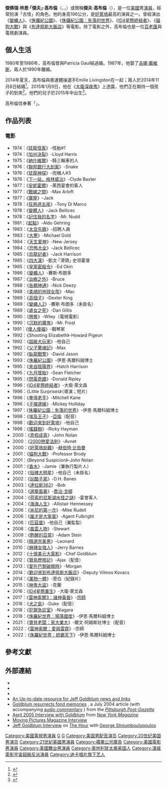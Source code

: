 {{noteTA
|G1=Movie
|G2=Show
|1=zh-cn:高布伦; zh-tw:高布倫; zh-hk:高拔林;
|2=zh-cn:杰夫; zh-tw:傑夫; zh-hk:謝夫;
}}
{{藝人
| type          = 男演员
| name          = 傑夫·高布倫
| image         = Jeff Goldblum Deauville 2017.jpg
| caption       = 高布倫於2017年
| birthname     = Jeffrey Lynn Goldblum
| birthdate     = {{birth date and age|1952|10|22}}
| location      = {{USA}}[[賓夕法尼亞州|賓夕法尼亞州]][[西宅基_(賓夕法尼亞州)|西宅基]]
| othername     = 
| occupation    = 演員
| yearsactive   = 1974年至今
| spouse        = {{unbulleted list|{{marriage|Patricia Gaul|1980|1986}}|{{marriage|[[吉娜·戴维斯|吉娜·戴维斯]]|1987|1990}}|{{marriage|Emilie Livingston<ref>{{cite news |last=Yahr |first=Emily |title=Jeff Goldblum married a contortionist half his age |work=[[The_Washington_Post|The Washington Post]] |date=11 November 2014 |url=http://www.washingtonpost.com/blogs/style-blog/wp/2014/11/11/jeff-goldblum-marries-emilie-livingston-a-contortionist-half-his-age/ |accessdate=2016-06-22 |archive-date=2015-07-13 |archive-url=https://web.archive.org/web/20150713060832/http://www.washingtonpost.com/blogs/style-blog/wp/2014/11/11/jeff-goldblum-marries-emilie-livingston-a-contortionist-half-his-age/ |dead-url=no }}</ref>|2014|}}}}
| children      = 2
| awards        = '''[[土星獎最佳電影男主角|土星獎]]最佳男主角'''<br>1986年《[[變蠅人|變蠅人]]》
}}
'''傑佛瑞·林恩·「傑夫」·高布倫'''（{{lang-en|Jeffrey Lynn "Jeff" Goldblum}}，{{IPAc-en|ˈ|ɡ|oʊ|l|d|b|l|uː|m}}，{{bd|1952年|10月22日}}）或簡稱'''傑夫·高布倫'''（{{lang|en|Jeff Goldblum}}），是一位[[美國|美國]]男[[演員|演員]]，經常扮演「古怪」的角色。他的身高196公分，是[[好萊塢|好萊塢]]最高的演員之一。曾經演出《[[變蠅人|變蠅人]]》、《[[侏儸紀公園|侏儸紀公園]]》、《[[侏儸紀公園：失落的世界|侏儸紀公園：失落的世界]]》、《[[ID4星際終結者|ID4星際終結者]]》、《[[貓狗大戰|貓狗大戰]]》與《[[布達佩斯大飯店|布達佩斯大飯店]]》等電影。除了電影之外，高布倫也是一位[[百老匯|百老匯]]與電視劇演員。

==個人生活==
1980年至1986年，高布倫曾與Patricia Gaul結過婚。1987年，他娶了[[吉娜·戴維斯|吉娜·戴維斯]]，兩人於1990年離婚。

2014年夏天，高布倫與奧運體操選手Emilie Livingston在一起；兩人於2014年11月8日結婚<ref>{{cite web |publisher=New York Times |title=Playing Piano, and Blaming Woody Allen: Jeff Goldblum's Orchestra debuts at the Carlyle |author=Dave Itzkoff |date=September 12, 2014 |url=http://www.nytimes.com/2014/09/13/arts/music/jeff-goldblums-orchestra-debuts-at-cafe-carlyle.html?_r=0 |deadurl=no |accessdate=September 12, 2014 |archive-date=2020-09-29 |archive-url=https://web.archive.org/web/20200929142729/https://www.nytimes.com/2014/09/13/arts/music/jeff-goldblums-orchestra-debuts-at-cafe-carlyle.html?_r=0 }}</ref>。2015年1月9日，他在《[[大衛深夜秀|大衛深夜秀]]》上透露，他們正在期待一個孩子的到來<ref>{{Cite episode |title=Interview |episodelink= |url=https://www.youtube.com/watch?v=_Gn1T68BAhY |accessdate=January 9, 2015 |series=[[Late_Night_with_David_Letterman|Late Night with David Letterman]] |serieslink= |first= |last= |network=[[CBS|CBS]] |station=[[WFRV-TV|WFRV-TV]] |city=[[Green_Bay,_Wisconsin|Green Bay, Wisconsin]] |date=January 9, 2015 |minutes= |time= |archive-date=2021-01-12 |archive-url=https://web.archive.org/web/20210112134311/https://www.youtube.com/watch?v=_Gn1T68BAhY }}</ref>。他們的兒子於2015年中出生<ref>{{cite news|last1=Chestang|first1=Raphael|title=Jeff Goldblum Welcomes Baby Boy: See the First Family Photo!|url=http://www.etonline.com/news/167530_jeff_goldblum_welcomes_baby_boy_see_the_first_family_photo/|accessdate=July 8, 2015|publisher=''[[Entertainment_Tonight|Entertainment Tonight]]''|date=July 7, 2015|archive-date=2020-10-31|archive-url=https://web.archive.org/web/20201031082442/https://www.etonline.com/news/167530_jeff_goldblum_welcomes_baby_boy_see_the_first_family_photo|dead-url=no}}</ref>。

高布倫信奉著「{{which|{{link-en|東方宗教|Eastern religions}}}}」{{cn}}。

== 作品列表 ==
=== 電影 ===
{{div col|2}}
*1974：《[[猛龍怪客|猛龍怪客]]》-怪胎#1
*1974：《[[加州決裂|加州決裂]]》-Lloyd Harris
*1975：《[[納什維爾_(電影)|納什維爾]]》-騎三輪車的人
*1976：《[[聯邦銀行大刦案|聯邦銀行大刦案]]》-Snake
*1976：《[[猛龍神探|猛龍神探]]》-兜帽人#3
*1976：《[[下一站，格林威治|下一站，格林威治]]》-Clyde Baxter
*1977：《[[安妮霍爾|安妮霍爾]]》-萊西宴會的客人
*1977：《[[戰線之間|戰線之間]]》-Max Arloft
*1977：《[[魔屋|魔屋]]》-Jack
*1978：《[[狂熱週五夜|狂熱週五夜]]》-Tony Di Marco
*1978：《[[變體人|變體人]]》-Jack Bellicec
*1978：《[[記住我的名字|記住我的名字]]》-Mr. Nudd
*1981：《[[起點_(1981年電影)|起點]]》-Aldo Gehring
*1983：《[[太空先鋒_(電影)|太空先鋒]]》-招聘人員
*1983：《[[大寒_(電影)|大寒]]》-Michael Gold
*1984：《[[天生愛神|天生愛神]]》-New Jersey
*1984：《[[恐怖大全_(電影)|恐怖大全]]》-Jack Bellicec
*1985：《[[烏龍記者_(電影)|烏龍記者]]》-Jack Harrison
*1985：《[[四大漢|四大漢]]》-凱文·「滑頭」·史坦霍普
*1985：《[[皇家密殺令|皇家密殺令]]》-Ed Okin
*1986：《[[變蠅人|變蠅人]]》-賽斯·布朗多
*1987：《[[治療之外|治療之外]]》-Bruce
*1988：《[[各顯神通|各顯神通]]》-Nick Deezy
*1988：《[[柔順的地球女孩|柔順的地球女孩]]》-Mac
*1989：《[[高個子_(電影)|高個子]]》-Dexter King
*1989：《[[變蠅人2|變蠅人2]]》-賽斯·布朗多（未掛名）
*1989：《[[處女之死|處女之死]]》-Dan Gillis
*1990：《[[圈套_(1990年電影)|圈套]]》-Wiley（電視電影）
*1990：《[[沉默的魔鬼|沉默的魔鬼]]》-Mr. Frost
*1991：《[[傻人傻福|傻人傻福]]》-鋼琴家
*1992：《Shooting Elizabeth》-Howard Pigeon
*1992：《[[超級大玩家|超級大玩家]]》-他自己
*1992：《[[父子驚魂記|父子驚魂記]]》-Max
*1992：《[[臥龍戰警|臥龍戰警]]》-David Jason
*1993：《[[侏羅紀公園|侏羅紀公園]]》-伊恩·馬爾科姆博士
*1995：《[[來自陰陽界|來自陰陽界]]》-Hatch Harrison
*1995：《[[九月懷胎|九月懷胎]]》-Sean Fletcher
*1995：《[[閃電奇蹟|閃電奇蹟]]》-Donald Ripley
*1996：《[[ID4星際終結者|ID4星際終結者]]》-大衛·萊文森
*1996：《Little Surprises》（導演；短片）
*1996：《[[拳壇老手|拳壇老手]]》-Mitchell Kane
*1996：《[[子彈邊緣|子彈邊緣]]》-Mickey Holliday
*1997：《[[侏羅紀公園：失落的世界|侏羅紀公園：失落的世界]]》-伊恩·馬爾科姆博士
*1998：《[[埃及王子|埃及王子]]》-[[亞倫|亞倫]]（配音）
*1998：《[[歡迎來到好萊塢|歡迎來到好萊塢]]》-他自己
*1998：《[[搖錢樹_(電影)|搖錢樹]]》-Ricky Hayman
*2000：《[[弄假成真_(2000年電影)|弄假成真]]》-John Nolan
*2000：《[[2000戀愛法則|2000戀愛法則]]》-Avnet
*2000：《[[好萊塢劫難|好萊塢劫難]]》-[[赫伯特·比伯曼|赫伯特·比伯曼]]
*2001：《[[貓狗大戰|貓狗大戰]]》-Professor Brody
*2001：《Beyond Suspicion》-John Nolan
*2001：《[[香水_(2001年電影)|香水]]》-Jamie（兼執行製片人）
*2002：《[[俗辣大明星|俗辣大明星]]》-他自己（未掛名）
*2002：《[[玩酷子弟|玩酷子弟]]》-D.H. Banes
*2003：《[[達拉斯362|達拉斯362]]》-Bob
*2003：《[[選舉風暴|選舉風暴]]》-[[喬治·戈頓|喬治·戈頓]]
*2004：《[[荷索的尼斯湖水怪之謎|荷索的尼斯湖水怪之謎]]》-宴會客人
*2004：《[[海海人生_(電影)|海海人生]]》-Allistair Hennessey
*2006：《[[米尼的第一次|米尼的第一次]]》-Mike Rudell
*2006：《[[誰才是大笨蛋|誰才是大笨蛋]]》-Agent Fulbright
*2006：《[[匹茲堡_(2006年電影)|匹茲堡]]》-他自己（兼監製）
*2006：《[[風雲人物_(電影)|風雲人物]]》-Stewart
*2009：《[[甦醒的亞當|甦醒的亞當]]》-Adam Stein
*2010：《[[精選完美男|精選完美男]]》-Leonard
*2010：《[[麻辣女強人|麻辣女強人]]》-Jerry Barnes
*2012：《[[十億美元大電影|十億美元大電影]]》-Chef Goldblum
*2012：《[[贊鳥歷險記|贊鳥歷險記]]》-Ajax（配音）
*2013：《[[愛在巴黎破曉時|愛在巴黎破曉時]]》-Morgan
*2014：《[[歡迎來到布達佩斯大飯店|歡迎來到布達佩斯大飯店]]》-Deputy Vilmos Kovacs
*2014：《[[萬物一體|萬物一體]]》-旁白（紀錄片）
*2015：《[[神鬼大盜|神鬼大盜]]》-克蘭
*2016：《[[ID4星際重生|ID4星際重生]]》-大衛·萊文森
*2017：《[[雷神索爾3：諸神黃昏|雷神索爾3：諸神黃昏]]》-[[宗師_(漫威漫畫)|宗師]]
*2018：《[[犬之島|犬之島]]》-Duke（配音）
*2018：《[[犯罪急診室|犯罪急診室]]》-Niagara
*2018：《[[侏羅紀世界：殞落國度|侏羅紀世界：殞落國度]]》-伊恩·馬爾科姆博士
*2021：《[[寶貝老闆：家大業大|寶貝老闆：家大業大]]》-爾文·阿姆斯壯博士（配音）
*2022：《[[雷神索爾：愛與雷霆|雷神索爾：愛與雷霆]]》-宗師
*2022：《[[侏羅紀世界：統霸天下|侏羅紀世界：統霸天下]]》-伊恩·馬爾科姆博士
{{div col end}}

==參考文獻==
{{reflist|30em}}

==外部連結==
{{Commons|Jeff Goldblum}}
*{{imdb name|id=0000156}}
* {{IBDB name}}
* {{iobdb|10205}}
*[http://goldblumstandard.blogspot.com An Up-to-date resource for Jeff Goldblum news and links] {{Wayback|url=http://goldblumstandard.blogspot.com/ |date=20200428072754 }}
*[http://www.post-gazette.com/pg/04186/340311.stm Goldblum resurrects fond memories] {{Wayback|url=http://www.post-gazette.com/pg/04186/340311.stm |date=20081011005809 }}, a July 2004 article (with accompanying [http://www.post-gazette.com/downloads/20040704goldblum.mp3 audio commentary] {{Wayback|url=http://www.post-gazette.com/downloads/20040704goldblum.mp3 |date=20081218161048 }}) from the ''[[Pittsburgh_Post-Gazette|Pittsburgh Post-Gazette]]'' 
*[https://web.archive.org/web/20050905065828/http://newyorkmetro.com/nymetro/arts/theater/11669/ April 2005 Interview with Goldblum] from ''[[New_York_Magazine|New York Magazine]]''
*[https://web.archive.org/web/20070930090930/http://findphx.com/Tribecca/Jeff%20Goldblum_Mini's%20First%20Time_Tribeca%202006.mpg Moving Pictures Magazine Interview]
* [http://www.cbc.ca/thehour/video.php?id=1666 Jeff Goldblum Interview] {{Wayback|url=http://www.cbc.ca/thehour/video.php?id=1666 |date=20080416205509 }} on [[The_Hour|The Hour]] with [[George_Stroumboulopoulos|George Stroumboulopoulos]]

{{Authority control}}

{{DEFAULTSORT:Goldblum, Jeff}}
[[Category:美國電視男演員|Category:美國電視男演員]]
[[Category:俄罗斯犹太裔美国人|G]]
[[Category:賓夕法尼亞州人|G]]
[[Category:美国男配音演员|Category:美国男配音演员]]
[[Category:20世纪美国男演员|Category:20世纪美国男演员]]
[[Category:21世紀美國男演員|Category:21世紀美國男演員]]
[[Category:蘋果公司廣告|Category:蘋果公司廣告]]
[[Category:美國電影男演員|Category:美國電影男演員]]
[[Category:美國舞台男演員|Category:美國舞台男演員]]
[[Category:奥地利犹太裔美国人|Category:奥地利犹太裔美国人]]
[[Category:漫威電影宇宙超級反派演員|Category:漫威電影宇宙超級反派演員]]
[[Category:迪卡唱片旗下艺人|Category:迪卡唱片旗下艺人]]